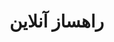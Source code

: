 
<Meta title="RahsazOnline/Docs" />

<div className="sb-container">
  <div className="sb-section-title">
   <h1>راهساز آنلاین</h1>
  </div>
</div>

<style>
  {`
    .sb-container {
      margin-bottom: 48px;
    }
    .sb-section-title {
      margin-bottom: 32px;
    }
  `}
</style>
